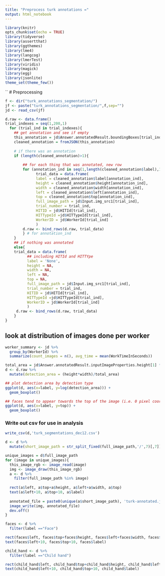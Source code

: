 ```yaml
---
title: "Preprocess turk annotations ="
output: html_notebook
---
```



```r
library(knitr)
opts_chunk$set(echo = TRUE)
library(tidyverse)
library(assertthat)
library(ggthemes)
library(lme4)
library(langcog)
library(lmerTest)
library(viridis)
library(magick)
library(egg)
library(jsonlite)
theme_set(theme_few())
```

``
# Preprocessing

```r
f <- dir("turk_annotations_segmentation/")
jf <- paste("turk_annotations_segmentation/",f,sep="")
jd <- read_csv(jf)

d.raw <- data.frame()
trial_indexes = seq(1,200,1)
  for (trial_ind in trial_indexes){
    ## get annotation and see if empty
    this_annotation = jd$Answer.annotatedResult.boundingBoxes[trial_ind]
    cleaned_annotation = fromJSON(this_annotation)
    
    # if there was an annotation
    if (length(cleaned_annotation)>1){
        
        ## for each thing that was annotated, new row
        for (annotation_ind in seq(1,length(cleaned_annotation$label),1)){
              trial_data = data.frame(
              label = cleaned_annotation$label[annotation_ind],
              height = cleaned_annotation$height[annotation_ind],
              width = cleaned_annotation$width[annotation_ind],
              left = cleaned_annotation$left[annotation_ind],
              top = cleaned_annotation$top[annotation_ind],
              full_image_path = jd$Input.img_src1[trial_ind],
              trial_number = trial_ind,
              HITID = jd$HITId[trial_ind],
              HITTypeId =jd$HITTypeId[trial_ind],
              WorkerID = jd$WorkerId[trial_ind]
              )
        d.raw <- bind_rows(d.raw, trial_data)
        } # for annotation_ind
    } 
    ## if nothing was annotated
    else{
    trial_data = data.frame(
          ## including HITId and HITTYpe
          label = 'None',
          height = NA,
          width = NA,
          left = NA,
          top = NA,
          full_image_path = jd$Input.img_src1[trial_ind],
          trial_number = trial_ind,
          HITID = jd$HITId[trial_ind],
          HITTypeId =jd$HITTypeId[trial_ind],
          WorkerID = jd$WorkerId[trial_ind]
          )
     d.raw <- bind_rows(d.raw, trial_data)
    }
}
```

## look at distribution of images done per worker
```r
worker_summary <- jd %>%
  group_by(WorkerId) %>%
  summarize(count_images = n(), avg_time = mean(WorkTimeInSeconds))
```


```r
total_area = jd$Answer.annotatedResult.inputImageProperties.height[1] * jd$Answer.annotatedResult.inputImageProperties.width[1]
d <- d.raw %>%
  mutate(detection_area = (height*width)/total_area)

## plot detection area by detection type
ggplot(d, aes(x=label, y=log(detection_area))) +
  geom_boxplot()

## faces tend to appear towards the top of the image (i.e. 0 pixel coordinates, or upper visual field)
ggplot(d, aes(x=label, y=top)) +
  geom_boxplot()


```

### Write out csv for use in analysis
```r
write_csv(d,'turk_segmentations_dec12.csv')
```

```r
d <- d %>%
  mutate(short_image_path = str_split_fixed(full_image_path,'/',7)[,7])
```

```r

unique_images = d$full_image_path
for (image in unique_images){
  this_image_rgb <- image_read(image)
  img <- image_draw(this_image_rgb)
  a <- d %>%
    filter(full_image_path %in% image) 
  
  rect(a$left, a$top+a$height, a$left+a$width, a$top)
  text(a$left+10, a$top+10, a$label)
  
  annotated_file = paste0(unique(a$short_image_path), 'turk-annotated.jpg')
  image_write(img, annotated_file)
  dev.off()
}

```

```r
faces <- d %>%
  filter(label =="Face") 

rect(faces$left, faces$top+faces$height, faces$left+faces$width, faces$top)
text(faces$left+10, faces$top+10, faces$label)
```

```r
child_hand <- d %>%
  filter(label =="Child hand") 

rect(child_hand$left, child_hand$top+child_hand$height, child_hand$left+child_hand$width, child_hand$top)
text(child_hand$left+10, child_hand$top+10, child_hand$label)



```

